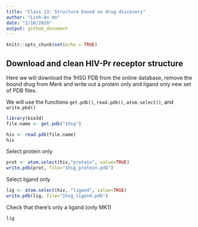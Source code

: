 ```yaml
---
title: "Class 13: Structure based on drug discovery"
author: "Linh-An Ho"
date: "2/18/2020"
output: github_document
---
```


```r
knitr::opts_chunk$set(echo = TRUE)
```

## Download and clean HIV-Pr receptor structure

Here we will download the 1HSG PDB from the online database, remove the bound drug from Merk and write out a protein only and ligand only new set of PDB files.

We will use the functions `get.pdb()`, `read.pdb()`, `atom.select()`, and `write.pbd()`
```r
library(bio3d)
file.name <- get.pdb("1hsg")

hiv <- read.pdb(file.name)
hiv
```

Select protein only
```r
prot <- atom.select(hiv,"protein", value=TRUE)
write.pdb(prot, file="1hsg_protein.pdb")
```

Select ligand only
```r
lig <- atom.select(hiv, "ligand", value=TRUE)
write.pdb(lig, file="1hsg_ligand.pdb")
```

Check that there's only a ligand (only MK1)
```r
lig
```


